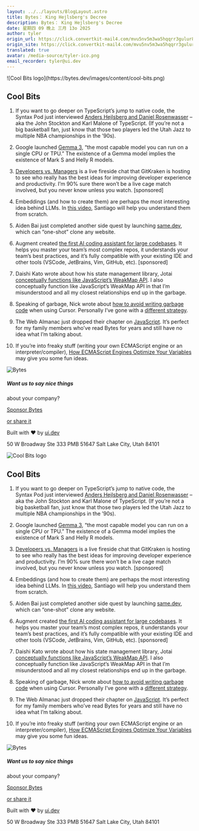 ```yaml
---
layout: ../../layouts/BlogLayout.astro
title: Bytes： King Hejlsberg's Decree
description: Bytes： King Hejlsberg's Decree
date: 星期四 09 晚上 三月 13o 2025
author: tyler
origin_url: https://click.convertkit-mail4.com/mvu5nv5m3wa5hqqrr3gulur86oqqqt3/48hvh7umzxxrv2ax/aHR0cHM6Ly9ieXRlcy5kZXYvYXJjaGl2ZXMvMzc1
origin_site: https://click.convertkit-mail4.com/mvu5nv5m3wa5hqqrr3gulur86oqqqt3/48hvh7umzxxrv2ax/aHR0cHM6Ly9ieXRlcy5kZXYvYXJjaGl2ZXMvMzc1
translated: true
avatar: /media-source/tyler-ico.png
email_recorder: tyler@ui.dev
---
```



<Reference client:only="react" title="Bytes： King Hejlsberg's Decree" url="https://click.convertkit-mail4.com/mvu5nv5m3wa5hqqrr3gulur86oqqqt3/48hvh7umzxxrv2ax/aHR0cHM6Ly9ieXRlcy5kZXYvYXJjaGl2ZXMvMzc1" />

<Detail client:only="react">
	![Cool Bits logo](https://bytes.dev/images/content/cool-bits.png)

## Cool Bits

1.  If you want to go deeper on TypeScript’s jump to native code, the Syntax Pod just interviewed [Anders Hejlsberg and Daniel Rosenwasser](https://click.convertkit-mail4.com/mvu5nv5m3wa5hqqrr3gulur86oqqqt3/p8hehqu4kqqzmniq/aHR0cHM6Ly93d3cueW91dHViZS5jb20vd2F0Y2g_YWJfY2hhbm5lbD1TeW50YXgmdj1abEd6YTRvSWxlWQ==) – aka the John Stockton and Karl Malone of TypeScript. (If you’re not a big basketball fan, just know that those two players led the Utah Jazz to multiple NBA championships in the ’90s).
    
2.  Google launched [Gemma 3](https://click.convertkit-mail4.com/mvu5nv5m3wa5hqqrr3gulur86oqqqt3/x0hph3ue8qqwoqf5/aHR0cHM6Ly9ibG9nLmdvb2dsZS90ZWNobm9sb2d5L2RldmVsb3BlcnMvZ2VtbWEtMw==), “the most capable model you can run on a single CPU or TPU.” The existence of a Gemma model implies the existence of Mark S and Helly R models.
    
3.  [Developers vs. Managers](https://click.convertkit-mail4.com/mvu5nv5m3wa5hqqrr3gulur86oqqqt3/6qhehoulv997z3ho/aHR0cHM6Ly93d3cuZ2l0a3Jha2VuLmNvbS93ZWJpbmFyL2RldmVsb3BlcnMtdnMtbGVhZGVyc2hpcC11bmxvY2tpbmctYmV0dGVyLXByb2R1Y3Rpdml0eS13aXRoLWJldHRlci1kZXZleD9wcm9kdWN0PWdpdGtyYWtlbiZzb3VyY2U9ZW1haWwmdXRtX2NhbXBhaWduPTk3NTQ0NjgtTW9kdXMlMjBBdGxhc3NpYW4lMjBXZWJpbmFyJnV0bV9jb250ZW50PXNwb25zb3JlZCZ1dG1fbWVkaXVtPWVtYWlsJnV0bV9zb3VyY2U9Ynl0ZXNkZXYmdXRtX3Rlcm09) is a live fireside chat that GitKraken is hosting to see who really has the best ideas for improving developer experience and productivity. I’m 90% sure there won’t be a live cage match involved, but you never know unless you watch. \[sponsored\]
    
4.  Embeddings (and how to create them) are perhaps the most interesting idea behind LLMs. In [this video](https://click.convertkit-mail4.com/mvu5nv5m3wa5hqqrr3gulur86oqqqt3/kkhmh2ungxxlrpil/aHR0cHM6Ly94LmNvbS9zdnBpbm8vc3RhdHVzLzE4OTMyOTIzODY4NTczOTg2NTI=), Santiago will help you understand them from scratch.
    
5.  Aiden Bai just completed another side quest by launching [same.dev](https://click.convertkit-mail4.com/mvu5nv5m3wa5hqqrr3gulur86oqqqt3/58hvh8ugp66mqei6/aHR0cHM6Ly9zYW1lLmRldi8=), which can “one-shot” clone any website.
    
6.  Augment created [the first AI coding assistant for large codebases](https://click.convertkit-mail4.com/mvu5nv5m3wa5hqqrr3gulur86oqqqt3/25h2h9u3rmm29rh3/aHR0cHM6Ly93d3cuYXVnbWVudGNvZGUuY29tLz9yZWY9Ynl0ZXM=). It helps you master your team’s most complex repos, it understands your team’s best practices, and it’s fully compatible with your existing IDE and other tools (VSCode, JetBrains, Vim, GitHub, etc). \[sponsored\]
    
7.  Daishi Kato wrote about how his state management library, Jotai [conceptually functions like JavaScript’s WeakMap API](https://click.convertkit-mail4.com/mvu5nv5m3wa5hqqrr3gulur86oqqqt3/qvh8h8udgkkrw7al/aHR0cHM6Ly9uZXdzbGV0dGVyLmRhaXNoaWthdG8uY29tL3AvaG93LXRoZS1qb3RhaS1zdG9yZS1hcGktaXMtaW5zcGlyZWQtYnktdGhlLXdlYWttYXAtYXBp). I also conceptually function like JavaScript’s WeakMap API in that I’m misunderstood and all my closest relationships end up in the garbage.
    
8.  Speaking of garbage, Nick wrote about [how to avoid writing garbage code](https://click.convertkit-mail4.com/mvu5nv5m3wa5hqqrr3gulur86oqqqt3/g3hnhwum7qq39lhr/aHR0cHM6Ly93d3cubmlja2NyYXV4LmNvbS9ibG9nL2N1cnNvci10aXBz) when using Cursor. Personally I’ve gone with a [different strategy](https://click.convertkit-mail4.com/mvu5nv5m3wa5hqqrr3gulur86oqqqt3/9qhzhdudk55pwxh9/aHR0cDovL2J5dGVzLmRldi9pbWFnZXMvY29udGVudC9vc2Nhci5wbmc=).
    
9.  The Web Almanac just dropped their chapter on [JavaScript](https://click.convertkit-mail4.com/mvu5nv5m3wa5hqqrr3gulur86oqqqt3/3ohphdu36pp7m9tr/aHR0cHM6Ly9hbG1hbmFjLmh0dHBhcmNoaXZlLm9yZy9lbi8yMDI0L2phdmFzY3JpcHQ=). It’s perfect for my family members who’ve read Bytes for years and still have no idea what I’m talking about.
    
10.  If you’re into freaky stuff (writing your own ECMAScript engine or an interpreter/compiler), [How ECMAScript Engines Optimize Your Variables](https://click.convertkit-mail4.com/mvu5nv5m3wa5hqqrr3gulur86oqqqt3/n2hohquvw773qku6/aHR0cHM6Ly9ib2Fqcy5kZXYvYmxvZy8yMDI1LzAzLzA1L2xvY2FsLXZhcmlhYmxlcw==) may give you some fun ideas.
    

![Bytes](https://bytes.dev/images/bytes-icon.png)

##### Want us to say nice things  
about your company?

[Sponsor Bytes](https://click.convertkit-mail4.com/mvu5nv5m3wa5hqqrr3gulur86oqqqt3/48hvh7umzxxrl2tx/aHR0cHM6Ly9ieXRlcy5kZXYvYWR2ZXJ0aXNl)

[or share it](https://click.convertkit-mail4.com/mvu5nv5m3wa5hqqrr3gulur86oqqqt3/wnh2h6uq900w7rs7/aHR0cHM6Ly9ieXRlcy5kZXYvc2hhcmU=)

Built with ❤️ by [ui.dev](https://click.convertkit-mail4.com/mvu5nv5m3wa5hqqrr3gulur86oqqqt3/reh8h9um9660d0s2/aHR0cHM6Ly91aS5kZXY=)

50 W Broadway Ste 333 PMB 51647 Salt Lake City, Utah 84101


</Detail>

![Cool Bits logo](https://bytes.dev/images/content/cool-bits.png)

## Cool Bits

1. If you want to go deeper on TypeScript’s jump to native code, the Syntax Pod just interviewed [Anders Hejlsberg and Daniel Rosenwasser](https://click.convertkit-mail4.com/mvu5nv5m3wa5hqqrr3gulur86oqqqt3/p8hehqu4kqqzmniq/aHR0cHM6Ly93d3cueW91dHViZS5jb20vd2F0Y2g_YWJfY2hhbm5lbD1TeW50YXgmdj1abEd6YTRvSWxlWQ==) – aka the John Stockton and Karl Malone of TypeScript. (If you’re not a big basketball fan, just know that those two players led the Utah Jazz to multiple NBA championships in the ’90s).

2. Google launched [Gemma 3](https://click.convertkit-mail4.com/mvu5nv5m3wa5hqqrr3gulur86oqqqt3/x0hph3ue8qqwoqf5/aHR0cHM6Ly9ibG9nLmdvb2dsZS90ZWNobm9sb2d5L2RldmVsb3BlcnMvZ2VtbWEtMw==), “the most capable model you can run on a single CPU or TPU.” The existence of a Gemma model implies the existence of Mark S and Helly R models.

3. [Developers vs. Managers](https://click.convertkit-mail4.com/mvu5nv5m3wa5hqqrr3gulur86oqqqt3/6qhehoulv997z3ho/aHR0cHM6Ly93d3cuZ2l0a3Jha2VuLmNvbS93ZWJpbmFyL2RldmVsb3BlcnMtdnMtbGVhZGVyc2hpcC11bmxvY2tpbmctYmV0dGVyLXByb2R1Y3Rpdml0eS13aXRoLWJldHRlci1kZXZleD9wcm9kdWN0PWdpdGtyYWtlbiZzb3VyY2U9ZW1haWwmdXRtX2NhbXBhaWduPTk3NTQ0NjgtTW9kdXMlMjBBdGxhc3NpYW4lMjBXZWJpbmFyJnV0bV9jb250ZW50PXNwb25zb3JlZCZ1dG1fbWVkaXVtPWVtYWlsJnV0bV9zb3VyY2U9Ynl0ZXNkZXYmdXRtX3Rlcm09) is a live fireside chat that GitKraken is hosting to see who really has the best ideas for improving developer experience and productivity. I’m 90% sure there won’t be a live cage match involved, but you never know unless you watch. \[sponsored]

4. Embeddings (and how to create them) are perhaps the most interesting idea behind LLMs. In [this video](https://click.convertkit-mail4.com/mvu5nv5m3wa5hqqrr3gulur86oqqqt3/kkhmh2ungxxlrpil/aHR0cHM6Ly94LmNvbS9zdnBpbm8vc3RhdHVzLzE4OTMyOTIzODY4NTczOTg2NTI=), Santiago will help you understand them from scratch.

5. Aiden Bai just completed another side quest by launching [same.dev](https://click.convertkit-mail4.com/mvu5nv5m3wa5hqqrr3gulur86oqqqt3/58hvh8ugp66mqei6/aHR0cHM6Ly9zYW1lLmRldi8=), which can “one-shot” clone any website.

6. Augment created [the first AI coding assistant for large codebases](https://click.convertkit-mail4.com/mvu5nv5m3wa5hqqrr3gulur86oqqqt3/25h2h9u3rmm29rh3/aHR0cHM6Ly93d3cuYXVnbWVudGNvZGUuY29tLz9yZWY9Ynl0ZXM=). It helps you master your team’s most complex repos, it understands your team’s best practices, and it’s fully compatible with your existing IDE and other tools (VSCode, JetBrains, Vim, GitHub, etc). \[sponsored]

7. Daishi Kato wrote about how his state management library, Jotai [conceptually functions like JavaScript’s WeakMap API](https://click.convertkit-mail4.com/mvu5nv5m3wa5hqqrr3gulur86oqqqt3/qvh8h8udgkkrw7al/aHR0cHM6Ly9uZXdzbGV0dGVyLmRhaXNoaWthdG8uY29tL3AvaG93LXRoZS1qb3RhaS1zdG9yZS1hcGktaXMtaW5zcGlyZWQtYnktdGhlLXdlYWttYXAtYXBp). I also conceptually function like JavaScript’s WeakMap API in that I’m misunderstood and all my closest relationships end up in the garbage.

8. Speaking of garbage, Nick wrote about [how to avoid writing garbage code](https://click.convertkit-mail4.com/mvu5nv5m3wa5hqqrr3gulur86oqqqt3/g3hnhwum7qq39lhr/aHR0cHM6Ly93d3cubmlja2NyYXV4LmNvbS9ibG9nL2N1cnNvci10aXBz) when using Cursor. Personally I’ve gone with a [different strategy](https://click.convertkit-mail4.com/mvu5nv5m3wa5hqqrr3gulur86oqqqt3/9qhzhdudk55pwxh9/aHR0cDovL2J5dGVzLmRldi9pbWFnZXMvY29udGVudC9vc2Nhci5wbmc=).

9. The Web Almanac just dropped their chapter on [JavaScript](https://click.convertkit-mail4.com/mvu5nv5m3wa5hqqrr3gulur86oqqqt3/3ohphdu36pp7m9tr/aHR0cHM6Ly9hbG1hbmFjLmh0dHBhcmNoaXZlLm9yZy9lbi8yMDI0L2phdmFzY3JpcHQ=). It’s perfect for my family members who’ve read Bytes for years and still have no idea what I’m talking about.

10. If you’re into freaky stuff (writing your own ECMAScript engine or an interpreter/compiler), [How ECMAScript Engines Optimize Your Variables](https://click.convertkit-mail4.com/mvu5nv5m3wa5hqqrr3gulur86oqqqt3/n2hohquvw773qku6/aHR0cHM6Ly9ib2Fqcy5kZXYvYmxvZy8yMDI1LzAzLzA1L2xvY2FsLXZhcmlhYmxlcw==) may give you some fun ideas.

![Bytes](https://bytes.dev/images/bytes-icon.png)

##### Want us to say nice things

about your company?

[Sponsor Bytes](https://click.convertkit-mail4.com/mvu5nv5m3wa5hqqrr3gulur86oqqqt3/48hvh7umzxxrl2tx/aHR0cHM6Ly9ieXRlcy5kZXYvYWR2ZXJ0aXNl)

[or share it](https://click.convertkit-mail4.com/mvu5nv5m3wa5hqqrr3gulur86oqqqt3/wnh2h6uq900w7rs7/aHR0cHM6Ly9ieXRlcy5kZXYvc2hhcmU=)

Built with ❤️ by [ui.dev](https://click.convertkit-mail4.com/mvu5nv5m3wa5hqqrr3gulur86oqqqt3/reh8h9um9660d0s2/aHR0cHM6Ly91aS5kZXY=)

50 W Broadway Ste 333 PMB 51647 Salt Lake City, Utah 84101


